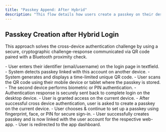 ```yaml
---
title: "Passkey Append: After Hybrid"
description: "This flow details how users create a passkey on their desktop device after they logged in via cross-device authentication."
---
```



## Passkey Creation after Hybrid Login

This approach solves the cross-device authentication challenge by using a secure, cryptographic challenge-response communicated via QR code paired with a Bluetooth proximity check.

<Tabs>
  <Tab title="macOS">
    <ToolingFrame 
        imageURL="/images/authentication-flow/web-app/desktop/append-after-hybrid-macos.png"
        caption="macOS passkey append after hybrid login"
        imageName="append-after-hybrid-macos.png"
    />
  </Tab>

<Tab title="Windows">
    <ToolingFrame 
        imageURL="/images/authentication-flow/web-app/desktop/append-after-hybrid-windows.png"
        caption="Windows passkey append after hybrid login"
        imageName="append-after-hybrid-windows.png"
    />
</Tab>
</Tabs>

<Steps>
    <Step title="Login via cross device authentication">
        - User enters their identifier (email/username) on the login page in textfield.
        - System detects passkey linked with this account on another device.
    </Step>
    <Step title="System displays QR code">
        - System generates and displays a time-limited unique QR code.
    </Step>
    <Step title="User scans QR and authenticates">
        - User scans the QR code using their mobile device or tablet where the passkey is stored.
        - The second device performs biometric or PIN authentication.
    </Step>
    <Step title="Login completes on current device & passkey append initiates">
        - Authentication response is securely sent back to complete login on the desktop device.
        - User is granted access on the current device.
        - After successful cross device authentication, user is asked to create a passkey on the current device.
    </Step>
    <Step title="OS-native biometric modal appears">
        - User chooses & continue to set up a passkey using fingerprint, face, or PIN for secure sign-in.
    </Step>
    <Step title="Passkey creation successful">
        - User successfully creates passkey and is now linked with the user account for the respective web-app.
    </Step>
    <Step title="Redirection to app dashboard">
        - User is redirected to the app dashboard.
    </Step>

</Steps>
